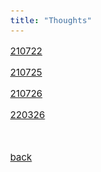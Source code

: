 ```yaml
---
title: "Thoughts"
---
```


<style type="text/css">

body, td {
   font-size: 15px;
}
pre {
  font-size: 15px
}
</style>



[210722](./210722.html)

[210725](./210725.html)

[210726](./210726.html)

[220326](./220326.html)

&nbsp;&nbsp;

[back](../misc.html)